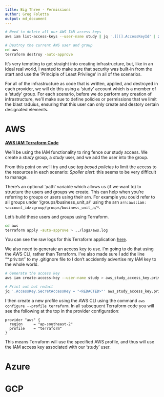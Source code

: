 ```yaml
---
title: Big Three - Permissions
author: Greg Foletta
output: md_document
---
```


```zsh
# Need to delete all our AWS IAM access keys
aws iam list-access-keys --user-name study | jq '.[][].AccessKeyId' | xargs -L1 -I'{}' aws iam delete-access-key --user-name study --access-key {}

# Destroy the current AWS user and group
cd aws
terraform destroy -auto-approve
```


It's very tempting to get straight into creating infrastructure, but, like in an ideal real world, I wanted to make sure that security was built-in from the start and use the 'Principle of Least Privilege' in all of the scenarios.

For all of the infrastructure as code that is written, applied, and destroyed in each provider, we will do this using a 'study' account which is a member of a 'study' group. For each scenario, before we do perform any creation of infrastructure, we'll make sue to define policies or permissions that we limit the blast raduius, ensuring that this user can only create and destory certain designated elements.

# AWS

**[AWS IAM Terraform Code](00-permissions/aws/00-user_group.tf)**

We'll be using the IAM functionality to ring fence our study access. We create a *study* group, a *study* user, and we add the user into the group.

From this point on we'll try and use *tag based policies* to limit the access to the resources in each scenario: *Spoiler alert*: this seems to be very difficult to manage.

There's an optional 'path' variable which allows us (if we want to) to structure the users and groups we create. This can help when you're referring to groups or users using their arn. For example you could refer to all groups under '/groups/business_unit_a/' using the arn `arn:aws:iam:<account_id>:group/groups/business_unit_a/*`.

Let's build these users and groups using Terraform. 

```zsh
cd aws
terraform apply -auto-approve > ../logs/aws.log
```

You can see the raw logs for this Terraform application [here](logs/aws.log).

We also need to generate an access key to use. I'm going to do that using the AWS CLI, rather than Terraform. I've also made sure I add the line "*.priv.txt" to my .gitignore file to I don't accidently advertise my IAM key to the whole world.



```zsh
# Generate the access key
aws iam create-access-key --user-name study > aws_study_access_key.priv.txt

# Print out but redact
jq '.AccessKey.SecretAccessKey = "<REDACTED>"' aws_study_access_key.priv.txt
```

I then create a new profile using the AWS CLI using the command `aws configure --profile terraform`. In all subsequent Terraform code  you will see the following at the top in the provider configuration:

```
provider "aws" {
  region     = "ap-southeast-2"
  profile    = "terraform"
}
```

This means Terraform will use the specified AWS profile, and thus will use the IAM access key associated with our 'study' user.

# Azure

# GCP


